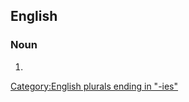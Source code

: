 ==English==

===Noun===
{{head|en|noun form}}

# {{plural of|foundry|lang=en}}

[[Category:English plurals ending in "-ies"]]